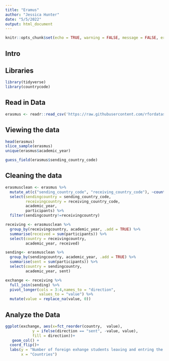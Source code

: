 ```yaml
---
title: "Eramus"
author: "Jessica Hunter"
date: "5/5/2022"
output: html_document
---
```


```r
knitr::opts_chunk$set(echo = TRUE, warning = FALSE, message = FALSE, error = FALSE)
```
## Intro

## Libraries

```r
library(tidyverse)
library(countrycode)
```

## Read in Data
```r
erasmus <- readr::read_csv('https://raw.githubusercontent.com/rfordatascience/tidytuesday/master/data/2022/2022-03-08/erasmus.csv')
```

## Viewing the data
```r
head(erasmus)
slice_sample(erasmus)
unique(erasmus$academic_year)

guess_field(erasmus$sending_country_code)
```

## Cleaning the data

```r


erasmusclean <- erasmus %>% 
  mutate_at(c("sending_country_code", "receiving_country_code"), ~countrycode(., origin = "eurostat", destination = "country.name")) %>% 
  select(sendingcountry = sending_country_code,
         receivingcountry = receiving_country_code,
         academic_year,
         participants) %>% 
  filter(sendingcountry!=receivingcountry) 

receiving <- erasmusclean %>% 
  group_by(receivingcountry, academic_year, .add = TRUE) %>% 
  summarise(received = sum(participants)) %>% 
  select(country = receivingcountry, 
         academic_year, received)

sending<- erasmusclean %>% 
  group_by(sendingcountry, academic_year, .add = TRUE) %>% 
  summarise(sent = sum(participants)) %>% 
  select(country = sendingcountry, 
         academic_year, sent) 

exchange <- receiving %>% 
  full_join(sending) %>% 
  pivot_longer(cols = 3:4,names_to = "direction",
               values_to = "value") %>% 
  mutate(value = replace_na(value, 0)) 


```

## Analyze the Data

```r

ggplot(exchange, aes(x=fct_reorder(country,  value), 
            y = ifelse(direction == "sent", -value, value), 
            fill = direction))+
   geom_col() +
  coord_flip()+
  labs(y = "Number of foreign exhange students leaving and entring the countries between school years 2014-2020",
       x = "Countries")
```



